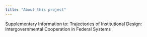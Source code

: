 ```yaml
---
title: "About this project"
---
```


Supplementary Information to:
<!-- Montfort, Simon A.; Fischer, Manuel; Jager, Nicolas W.; Hollway, James:  -->
Trajectories of Institutional Design: Intergovernmental Cooperation in Federal Systems

